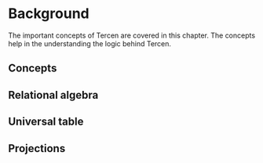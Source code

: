 # Background
The important concepts of Tercen are covered in this chapter. The concepts help in the understanding the logic behind Tercen.

## Concepts

## Relational algebra

## Universal table

## Projections


